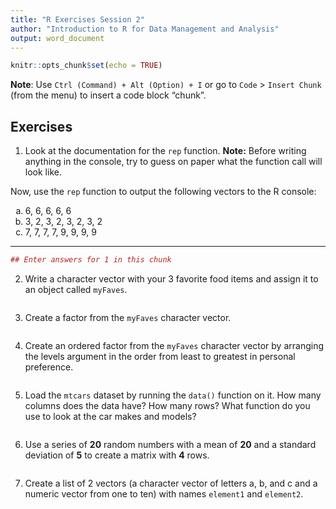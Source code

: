 ```yaml
---
title: "R Exercises Session 2"
author: "Introduction to R for Data Management and Analysis"
output: word_document
---
```


```r
knitr::opts_chunk$set(echo = TRUE)
```

**Note**: Use `Ctrl (Command) + Alt (Option) + I` or go to `Code` >
`Insert Chunk` (from the menu) to insert a code block "chunk". 

## Exercises

1. Look at the documentation for the `rep` function. 
**Note:** Before writing anything in the console, try to guess on paper what the
function call will look like.

Now, use the `rep` function to output the following vectors to the R console:

a) 6, 6, 6, 6, 6
b) 3, 2, 3, 2, 3, 2, 3, 2
c) 7, 7, 7, 7, 9, 9, 9, 9

---

```r
## Enter answers for 1 in this chunk
```


2. Write a character vector with your 3 favorite food items and assign it to an
object called `myFaves`.

```r

```

3. Create a factor from the `myFaves` character vector. 

```r

```

4. Create an ordered factor from the `myFaves` character vector by arranging
the levels argument in the order from least to greatest in personal preference. 

```r

```

5. Load the `mtcars` dataset by running the `data()` function on it. How many
columns does the data have? How many rows? What function do you use to look at
the car makes and models?

```r

```

6. Use a series of **20** random numbers with a mean of **20** and a standard
deviation of **5** to create a matrix with **4** rows.

```r

```

7. Create a list of 2 vectors (a character vector of letters a, b, and c and a
numeric vector from one to ten) with names `element1` and `element2`.

```r

```

